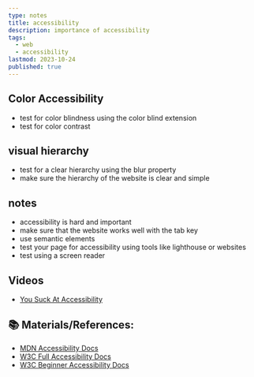 ```yaml
---
type: notes
title: accessibility
description: importance of accessibility
tags:
  - web
  - accessibility
lastmod: 2023-10-24
published: true
---
```


## Color Accessibility

- test for color blindness using the color blind extension
- test for color contrast

## visual hierarchy

- test for a clear hierarchy using the blur property
- make sure the hierarchy of the website is clear and simple

## notes

- accessibility is hard and important
- make sure that the website works well with the tab key
- use semantic elements
- test your page for accessibility using tools like lighthouse or websites
- test using a screen reader

## Videos

- [You Suck At Accessibility](https://youtu.be/1A6SrPwmGpg?si=NMAx2puXuHWpBzgB)

## 📚 Materials/References:

- [MDN Accessibility Docs](https://developer.mozilla.org/en-US/docs/Web/Accessibility)
- [W3C Full Accessibility Docs](https://www.w3.org/WAI/standards-guidelines/)
- [W3C Beginner Accessibility Docs](https://www.w3.org/WAI/fundamentals/)
